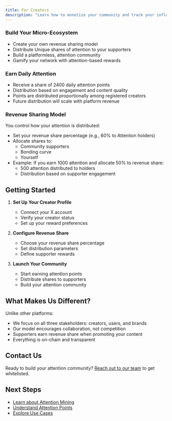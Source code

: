 ```yaml
---
title: For Creators
description: "Learn how to monetize your community and track your influence as a creator"
---
```


### Build Your Micro-Ecosystem
- Create your own revenue sharing model
- Distribute Unique shares of attention to your supporters
- Build a platformless, attention community
- Gamify your network with attention-based rewards

### Earn Daily Attention
- Receive a share of 2400 daily attention points
- Distribution based on engagement and content quality
- Points are distributed proportionally among registered creators
- Future distribution will scale with platform revenue

### Revenue Sharing Model
You control how your attention is distributed:
- Set your revenue share percentage (e.g., 60% to Attention holders)
- Allocate shares to:
  - Community supporters
  - Bonding curve
  - Yourself
- Example: If you earn 1000 attention and allocate 50% to revenue share:
  - 500 attention distributed to holders
  - Distribution based on supporter engagement

## Getting Started

1. **Set Up Your Creator Profile**
   - Connect your X account
   - Verify your creator status
   - Set up your reward preferences

2. **Configure Revenue Share**
   - Choose your revenue share percentage
   - Set distribution parameters
   - Define supporter rewards

3. **Launch Your Community**
   - Start earning attention points
   - Distribute shares to supporters
   - Build your attention community

## What Makes Us Different?

Unlike other platforms:
- We focus on all three stakeholders: creators, users, and brands
- Our model encourages collaboration, not competition
- Supporters earn revenue share when promoting your content
- Everything is on-chain and transparent

## Contact Us

Ready to build your attention community? [Reach out to our team](mailto:team@attenomics.com) to get whitelisted.


## Next Steps

- [Learn about Attention Mining](/docs/essentials/attention-mining)
- [Understand Attention Points](/docs/essentials/attention-points)
- [Explore Use Cases](/docs/essentials/use-cases) 
